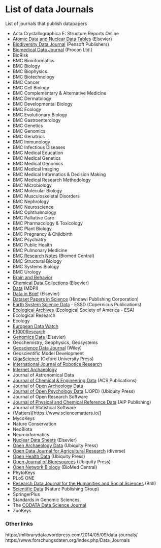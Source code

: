# List of data Journals
List of journals that publish datapapers

-	Acta Crystallographica E: Structure Reports Online
-	[Atomic Data and Nuclear Data Tables](http://www.journals.elsevier.com/atomic-data-and-nuclear-data-tables/) (Elsevier)
- [Biodiversity Data Journal](http://biodiversitydatajournal.com/) (Pensoft Publishers)
- [Biomedical Data Journal](http://biomed-data.eu/) (Procon Ltd.)
- BioRisk
-	BMC Bioinformatics
-	BMC Biology
-	BMC Biophysics
-	BMC Biotechnology
-	BMC Cancer
-	BMC Cell Biology
-	BMC Complementary & Alternative Medicine
-	BMC Dermatology
-	BMC Developmental Biology
-	BMC Ecology
-	BMC Evolutionary Biology
-	BMC Gastroenterology
-	BMC Genetics
-	BMC Genomics
-	BMC Geriatrics
-	BMC Immunology
-	BMC Infectious Diseases
-	BMC Medical Education
-	BMC Medical Genetics
-	BMC Medical Genomics
-	BMC Medical Imaging
-	BMC Medical Informatics & Decision Making
-	BMC Medical Research Methodology
-	BMC Microbiology
-	BMC Molecular Biology
-	BMC Musculoskeletal Disorders
-	BMC Nephrology
-	BMC Neuroscience
-	BMC Ophthalmology
-	BMC Palliative Care
-	BMC Pharmacology & Toxicology
-	BMC Plant Biology
-	BMC Pregnancy & Childbirth
-	BMC Psychiatry
-	BMC Public Health
-	BMC Pulmonary Medicine
-	[BMC Research Notes](http://bmcresnotes.biomedcentral.com/) (Biomed Central)
-	BMC Structural Biology
-	BMC Systems Biology
-	BMC Urology
-	[Brain and Behavior](https://onlinelibrary.wiley.com/page/journal/21579032/homepage/data_set.htm)
-	[Chemical Data Collections](http://www.journals.elsevier.com/chemical-data-collections) (Elsevier)
-	[Data](http://www.mdpi.com/journal/data/about) (MDPI)
-	[Data in Brief](http://www.journals.elsevier.com/data-in-brief) (Elsevier)
-	[Dataset Papers in Science](http://www.hindawi.com/journals/dpis/) (Hindawi Publishing Corporation)
-	[Earth System Science Data](http://www.earth-system-science-data.net/) - ESSD (Copernicus Publications)
-	[Ecological Archives](http://esapubs.org/archive/instruct_d.htm) (Ecological Society of America - ESA)
-	Ecological Research
-	Ecology
-	[European Data Watch](http://www.ratswd.de/publikationen/european-data-watch)
-	[F1000Research](http://f1000research.com/)
-	[Genomics Data](http://www.journals.elsevier.com/genomics-data) (Elsevier)
-	Geochemistry, Geophysics, Geosystems
-	[Geoscience Data Journal](http://onlinelibrary.wiley.com/journal/10.1002/%28ISSN%292049-6060) (Wiley)
-	Geoscientific Model Development
-	[GigaScience](http://www.gigasciencejournal.com/) (Oxford University Press)
-	[International Journal of Robotics Research](http://ijr.sagepub.com/)
-	[Internet Archaeology](http://intarch.ac.uk/authors/data-papers.html)
-	Journal of Astronomical Data
-	[Journal of Chemical & Engineering Data](http://pubs.acs.org/journal/jceaax) (ACS Publications)
-	[Journal of Open Archeology Data](http://openarchaeologydata.metajnl.com/)
-	[Journal of Open Psychology Data](http://openpsychologydata.metajnl.com/) (JOPD) (Ubiquity Press)
-	Journal of Open Research Software
-	[Journal of Physical and Chemical Reference Data](http://scitation.aip.org/content/aip/journal/jpcrd/browse) (AIP Publishing)
-	Journal of Statistical Software
-	(Matters)[https://www.sciencematters.io/]
-	MycoKeys
-	Nature Conservation
-	NeoBiota
-	Neuroinformatics
-	[Nuclear Data Sheets](http://www.journals.elsevier.com/nuclear-data-sheets/) (Elsevier)
-	[Open Archaeology Data](http://openarchaeologydata.metajnl.com/) (Ubiquity Press)
-	[Open Data Journal for Agricultural Research](http://library.wur.nl/ojs/index.php/odjar/) (diverse)
-	[Open Health Data](http://openhealthdata.metajnl.com/) (Ubiquity Press)
-	[Open Journal of Bioresources](http://openbioresources.metajnl.com/) (Ubiquity Press)
-	[Open Network Biology](http://www.opennetworkbiology.com/) (BioMed Central)
-	PhytoKeys
-	PLoS ONE
-	[Research Data Journal for the Humanities and Social Sciences](http://dansdatajournal.nl/) (Brill)
-	[Scientific Data](http://www.nature.com/scientificdata/) (Nature Publishing Group)
-	SpringerPlus
-	Standards in Genomic Sciences
-	The [CODATA Data Science Journal](http://datascience.codata.org/)
-	ZooKeys


### Other links

https://mlibrarydata.wordpress.com/2014/05/09/data-journals/
https://www.forschungsdaten.org/index.php/Data_Journals
